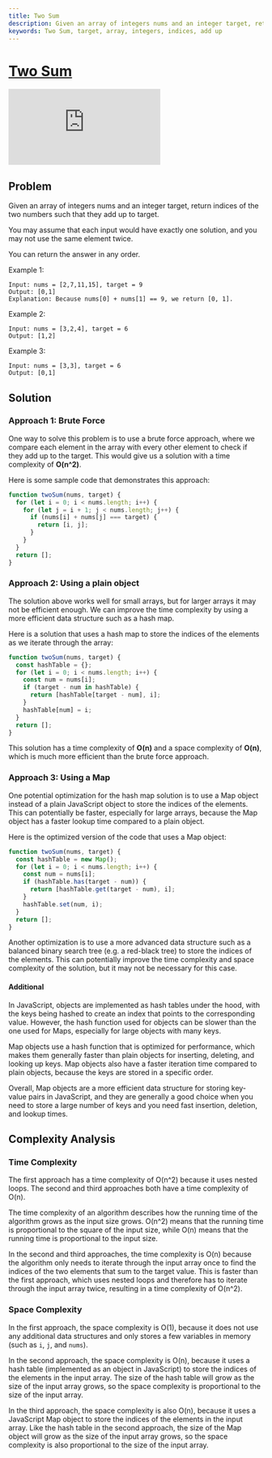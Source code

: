 ```yaml
---
title: Two Sum
description: Given an array of integers nums and an integer target, return indices of the two numbers such that they add up to target. Three approaches to solve the problem are discussed, with time and space complexity analysis.
keywords: Two Sum, target, array, integers, indices, add up
---
```



# [Two Sum](https://www.leetcode.com/problems/two-sum/) <DifficultyChip difficulty="easy" />

<div className="iframe-container">
  <iframe className="responsive-iframe" src="https://www.youtube.com/embed/KLlXCFG5TnA"
          title="YouTube video player" frameBorder="0"
          allow="accelerometer; autoplay; clipboard-write; encrypted-media; gyroscope; picture-in-picture"
          allowFullScreen></iframe>
</div>

## Problem

Given an array of integers nums and an integer target, return indices of the two numbers such that they add up to target.

You may assume that each input would have exactly one solution, and you may not use the same element twice.

You can return the answer in any order.

Example 1:

```text
Input: nums = [2,7,11,15], target = 9
Output: [0,1]
Explanation: Because nums[0] + nums[1] == 9, we return [0, 1].
```

Example 2:

```text
Input: nums = [3,2,4], target = 6
Output: [1,2]
```

Example 3:

```text
Input: nums = [3,3], target = 6
Output: [0,1]
```

## Solution

### Approach 1: Brute Force

One way to solve this problem is to use a brute force approach, where we compare each element in the array with every other element to check if they add up to the target. This would give us a solution with a time complexity of **O(n^2)**.

Here is some sample code that demonstrates this approach:

```javascript
function twoSum(nums, target) {
  for (let i = 0; i < nums.length; i++) {
    for (let j = i + 1; j < nums.length; j++) {
      if (nums[i] + nums[j] === target) {
        return [i, j];
      }
    }
  }
  return [];
}
```


### Approach 2: Using a plain object

The solution above works well for small arrays, but for larger arrays it may not be efficient enough. We can improve the time complexity by using a more efficient data structure such as a hash map.

Here is a solution that uses a hash map to store the indices of the elements as we iterate through the array:

```javascript
function twoSum(nums, target) {
  const hashTable = {};
  for (let i = 0; i < nums.length; i++) {
    const num = nums[i];
    if (target - num in hashTable) {
      return [hashTable[target - num], i];
    }
    hashTable[num] = i;
  }
  return [];
}
```

This solution has a time complexity of **O(n)** and a space complexity of **O(n)**, which is much more efficient than the brute force approach.

### Approach 3: Using a Map

One potential optimization for the hash map solution is to use a Map object instead of a plain JavaScript object to store the indices of the elements. This can potentially be faster, especially for large arrays, because the Map object has a faster lookup time compared to a plain object.

Here is the optimized version of the code that uses a Map object:

```javascript
function twoSum(nums, target) {
  const hashTable = new Map();
  for (let i = 0; i < nums.length; i++) {
    const num = nums[i];
    if (hashTable.has(target - num)) {
      return [hashTable.get(target - num), i];
    }
    hashTable.set(num, i);
  }
  return [];
}
```

Another optimization is to use a more advanced data structure such as a balanced binary search tree (e.g. a red-black tree) to store the indices of the elements. This can potentially improve the time complexity and space complexity of the solution, but it may not be necessary for this case.

#### Additional

In JavaScript, objects are implemented as hash tables under the hood, with the keys being hashed to create an index that points to the corresponding value. However, the hash function used for objects can be slower than the one used for Maps, especially for large objects with many keys.

Map objects use a hash function that is optimized for performance, which makes them generally faster than plain objects for inserting, deleting, and looking up keys. Map objects also have a faster iteration time compared to plain objects, because the keys are stored in a specific order.

Overall, Map objects are a more efficient data structure for storing key-value pairs in JavaScript, and they are generally a good choice when you need to store a large number of keys and you need fast insertion, deletion, and lookup times.

## Complexity Analysis

### Time Complexity

The first approach has a time complexity of O(n^2) because it uses nested loops. The second and third approaches both have a time complexity of O(n).

The time complexity of an algorithm describes how the running time of the algorithm grows as the input size grows. O(n^2) means that the running time is proportional to the square of the input size, while O(n) means that the running time is proportional to the input size.

In the second and third approaches, the time complexity is O(n) because the algorithm only needs to iterate through the input array once to find the indices of the two elements that sum to the target value. This is faster than the first approach, which uses nested loops and therefore has to iterate through the input array twice, resulting in a time complexity of O(n^2).

### Space Complexity

In the first approach, the space complexity is O(1), because it does not use any additional data structures and only stores a few variables in memory (such as `i`, `j`, and `nums`).

In the second approach, the space complexity is O(n), because it uses a hash table (implemented as an object in JavaScript) to store the indices of the elements in the input array. The size of the hash table will grow as the size of the input array grows, so the space complexity is proportional to the size of the input array.

In the third approach, the space complexity is also O(n), because it uses a JavaScript Map object to store the indices of the elements in the input array. Like the hash table in the second approach, the size of the Map object will grow as the size of the input array grows, so the space complexity is also proportional to the size of the input array.